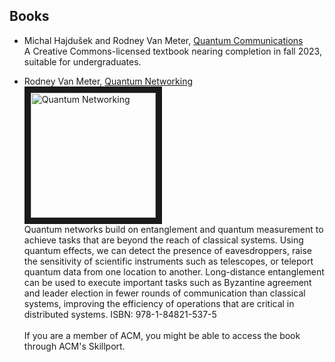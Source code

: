 ## Books

- Michal Hajdušek and Rodney Van Meter, [Quantum Communications](https://github.com/sfc-aqua/Overview-of-Quantum-Communications-E)  
  A Creative Commons-licensed textbook nearing completion in fall 2023, suitable for undergraduates.

- Rodney Van Meter, [Quantum Networking](http://as.wiley.com/WileyCDA/WileyTitle/productCd-1848215371.html)
  <img
    src="https://aqua.sfc.wide.ad.jp/images/QuantumNetworking.jpg"
    alt="Quantum Networking"
    width="200"
    height="200"
    border="10"
  />
  <br /> Quantum networks build on entanglement and quantum measurement to achieve
  tasks that are beyond the reach of classical systems. Using quantum effects, we
  can detect the presence of eavesdroppers, raise the sensitivity of scientific instruments
  such as telescopes, or teleport quantum data from one location to another. Long-distance
  entanglement can be used to execute important tasks such as Byzantine agreement
  and leader election in fewer rounds of communication than classical systems, improving
  the efficiency of operations that are critical in distributed systems. ISBN: 978-1-84821-537-5
  <br /> <br /> If you are a member of ACM, you might be able to access the book
  through ACM's Skillport.
